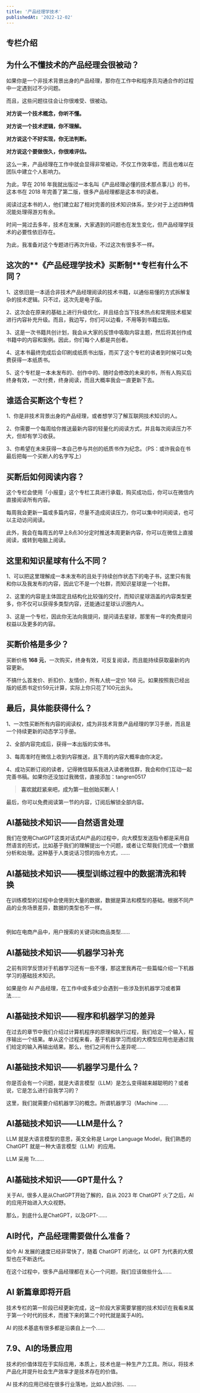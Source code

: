 ```yaml
---
title: '产品经理学技术'
publishedAt: '2022-12-02'
---
```


## 专栏介绍

为什么不懂技术的产品经理会很被动？
-----------------

如果你是一个非技术背景出身的产品经理，那你在工作中和程序员沟通合作的过程中一定遇到过不少问题。

而且，这些问题往往会让你很难受、很被动。

**对方说一个技术概念，你听不懂。**

**对方说一个技术逻辑，你不理解。**

**对方说这个不好实现，你无法判断。**

**对方说这个要做很久，你很难评估。**

这么一来，产品经理在工作中就会显得非常被动，不仅工作效率低，而且也难以在团队中建立个人影响力。

为此，早在 2016 年我就出版过一本名叫《产品经理必懂的技术那点事儿》的书，这本书在 2018 年完善了第二版，很多产品经理都是这本书的读者。

阅读过这本书的人，他们建立起了相对完善的技术知识体系，至少对于上述四种情况能处理得游刃有余。

时间一晃过去多年，技术在发展，大家遇到的问题也在发生变化，但产品经理学技术的必要性依旧存在。

为此，我准备对这个专题进行再次升级，不过这次有很多不一样。

这次的**《产品经理学技术》买断制**专栏有什么不同？
---------------------------

1、这依旧是一本适合非技术产品经理阅读的技术书籍，以通俗易懂的方式拆解复杂的技术逻辑。只不过，这次先是电子版。

2、这次会在原来的基础上进行升级优化，并且结合当下技术热点和常用技术框架进行内容补充升级。而且，我边写，你们可以边看，不用等到书籍出版。

3、这是一次书籍共创计划，我会从大家的反馈中吸取内容主题，然后将其创作成书籍中的内容和案例。因此，你们每个人都是共创者。

4、这本书最终完成后会印刷成纸质书出版，而买了这个专栏的读者到时候可以免费获得一本纸质书。

5、这个专栏是一本未发布的、创作中的、随时会修改的未来的书，所有人购买后终身有效，一次付费，终身阅读，而且大概率我会一直更新下去。

谁适合买断这个专栏？
----------

1、你是非技术背景出身的产品经理，或者想学习了解互联网技术知识的人。

2、你需要一个每周给你推送最新内容的轻量化的阅读方式，并且每次阅读压力不大，但却有学习收获。

3、你希望在未来获得一本自己参与共创的纸质书作为纪念。（PS：或许我会在书最后把每一个买断人的名字写上）

买断后如何阅读内容？
----------

这个专栏会使用「小报童」这个专栏工具进行承载，购买成功后，你可以在微信内直接阅读所有内容。

每周我会更新一篇或多篇内容，尽量不造成阅读压力，你可以集中时间阅读，也可以主动访问阅读。

此外，我会在每周五的早上8点30分定时推送本周更新内容，你可以在微信上直接阅读，或转到电脑上阅读。

这里和知识星球有什么不同？
-------------

1、可以把这里理解成一本未发布的且处于持续创作状态下的电子书，这里只有我和你以及我发布的内容，因此它不是一个社群，而知识星球是一个社群。

2、这里的内容是主体固定且结构化比较强的交付，而知识星球涵盖的内容类型更多，你不仅可以获得多类型内容，还能通过星球认识圈内人。

3、这是一个专栏，因此你无法向我提问，提问请去星球，那里有一年的免费提问权益以及更多的内容。

买断价格是多少？
--------

买断价格 **168 元**，一次购买，终身有效，可反复阅读，而且能持续获取最新的内容更新。

不搞什么首发价、折扣价、友情价，所有人统一定价 168 元。如果按照我已经出版的纸质书定价59元计算，实际上你只花了100元出头。

最后，具体能获得什么？
-----------

1、一次性买断所有内容的阅读权，成为非技术背景产品经理的学习手册，而且是一个持续更新的动态学习手册。

2、全部内容完成后，获得一本出版的实体书。

3、每周准时在微信上收到内容推送，且下周的内容大概率由你决定。

4、成功买断订阅的读者，记得微信联系我进入读者微信群，我会和你们互动一起完善书稿。如果你还没加过我微信，直接添加：tangren0517


> **喜欢就赶紧来吧，成为第一批创始买断人！**

最后，你可以免费阅读第一节的内容，订阅后解锁全部内容。



## AI基础技术知识——自然语言处理
我们在使用ChatGPT这类对话式AI产品的过程中，向大模型发送指令都是采用自然语言的形式，比如基于我们的理解提出一个问题，或者让它帮我们完成一个数据分析和处理。这种基于人类说话习惯的指令方式，......

## AI基础技术知识——模型训练过程中的数据清洗和转换
在训练模型的过程中会使用到大量的数据，数据是算法和模型的基础。根据不同产品的业务场景差异，数据的类型也不一样。

 

例如在电商产品中，用户搜索的关键词和商品类型......

## AI基础技术知识——机器学习补充
之前有同学反馈对于机器学习还有一些不懂，那这里我再花一些篇幅介绍一下机器学习的基础技术知识。

如果是你 AI 产品经理，在工作中或多或少会遇到一些涉及到机器学习或者算法......

## AI基础技术知识——程序和机器学习的差异
在过去的章节中我们介绍过计算机程序的原理和执行过程，我们给定一个输入，程序输出一个结果。单从这个过程来看，基于机器学习而成的大模型应用也是通过我们给定的输入再输出结果。那么，他们之间有什么差异呢......

## AI基础技术知识——机器学习是什么？
你是否会有一个问题，就是大语言模型（LLM）是怎么变得越来越聪明的？或者说，它是怎么进行自我学习的？

这里，我们就需要介绍机器学习的概念。所谓机器学习（Machine ......

## AI基础技术知识——LLM是什么？
LLM 就是大语言模型的意思，英文全称是 Large Language Model，我们熟悉的 ChatGPT 就是一种大语言模型（LLM）的应用。

LLM 采用 Tr......

## AI基础技术知识——GPT是什么？
关于AI，很多人是从ChatGPT开始了解的，自从 2023 年 ChatGPT 火了之后，AI 的应用开始进入大众视野。

那么，到底什么是ChatGPT，以及GPT-......

## AI时代，产品经理需要做什么准备？
如今 AI 发展的速度已经非常快了，随着 ChatGPT 的进化，以 GPT 为代表的大模型也在不断迭代。

在这个过程中，很多产品经理都在关心一个问题，我们应该做些什么......

## AI 新篇章即将开启
技术专栏的第一阶段已经更新完成，这一阶段大家需要掌握的技术知识在我看来属于第一个时代的技术，而接下来的第二个时代就是属于AI的。

AI 的技术基底有很多都是沿袭自上一个......

## 7.9、AI的场景应用
技术的价值体现在于实际应用，本质上，技术也是一种生产力工具。所以，将技术产品化并提升社会生产效率才是技术存在的价值。

AI 技术的应用已经在很多行业落地，比如人脸识别、......

